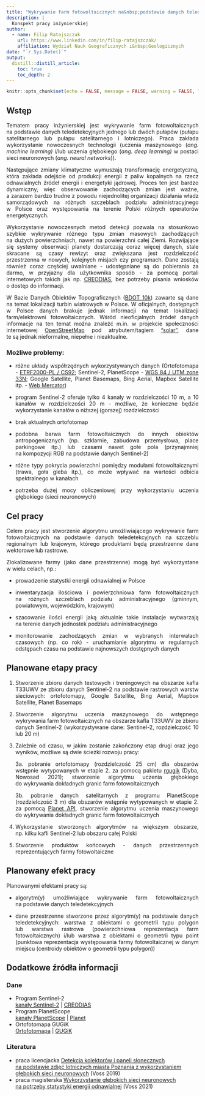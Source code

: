 ```yaml
---
title: "Wykrywanie farm fotowoltaicznych na&nbsp;podstawie danych teledetekcyjnych"
description: |
  Konspekt pracy inżynierskiej
author:
  - name: Filip Ratajszczak
    url: https://www.linkedin.com/in/filip-ratajszczak/
    affiliation: Wydział Nauk Geograficznych i&nbsp;Geologicznych
date: "`r Sys.Date()`"
output:
  distill::distill_article:
    toc: true
    toc_depth: 2
---
```


```{=html}
<style>
    p {
    text-align: justify
    }
</style>
```
```r
knitr::opts_chunk$set(echo = FALSE, message = FALSE, warning = FALSE, layout="l-body-outset")
```

<p>

## Wstęp

Tematem pracy inżynierskiej jest wykrywanie farm fotowoltaicznych na podstawie danych teledetekcyjnych jednego lub dwóch pułapów (pułapu satelitarnego lub pułapu satelitarnego i lotniczego). Praca zakłada wykorzystanie nowoczesnych technologii (uczenia maszynowego (*ang. machine learning)* i/lub uczenia głębokiego (*ang. deep learning)* w postaci sieci neuronowych (*ang. neural networks*)).

Następujące zmiany klimatyczne wymuszają transformację energetyczną, która zakłada odejście od produkcji energii z paliw kopalnych na rzecz odnawialnych źródeł energii i energetyki jądrowej. Proces ten jest bardzo dynamiczny, więc obserwowanie zachodzących zmian jest ważne, a zarazem bardzo trudne z powodu niejednolitej organizacji działania władz samorządowych na różnych szczeblach podziału administracyjnego w Polsce oraz występowania na terenie Polski różnych operatorów energetycznych.

Wykorzystanie nowoczesnych metod detekcji pozwala na stosunkowo szybkie wykrywanie różnego typu zmian masowych zachodzących na dużych powierzchniach, nawet na powierzchni całej Ziemi. Rozwijające się systemy obserwacji planety dostarczają coraz więcej danych, stale skracane są czasy rewizyt oraz zwiększana jest rozdzielczość przestrzenna w nowych, kolejnych misjach czy programach. Dane zostają również coraz częściej uwalniane - udostępniane są do pobierania za darmo, w przyjazny dla użytkownika sposób - za pomocą portali internetowych takich jak np. [CREODIAS](https://creodias.eu/), bez potrzeby pisania wniosków o dostęp do informacji.

W Bazie Danych Obiektów Topograficznych ([BDOT 10k](https://www.geoportal.gov.pl/dane/baza-danych-obiektow-topograficznych-bdot)) zawarte są dane na temat lokalizacji turbin wiatrowych w Polsce. W oficjalnych, dostępnych w Polsce danych brakuje jednak informacji na temat lokalizacji farm/elektrowni fotowoltaicznych. Wśród nieoficjalnych źródeł danych informacje na ten temat można znaleźć m.in. w projekcie społeczności internetowej [OpenStreetMap](https://www.openstreetmap.org/) pod atrybutem/tagiem ["solar"](https://wiki.openstreetmap.org/wiki/Tag:generator:source%3Dsolar), dane te są jednak nieformalne, niepełne i nieaktualne.

### Możliwe problemy:

-   różne układy współrzędnych wykorzystywanych danych (Ortofotomapa - [ETRF2000-PL / CS92](https://epsg.io/2180); Sentinel-2, PlanetScope - [WGS 84 / UTM zone 33N](https://epsg.io/32633); Google Satellite, Planet Basemaps, Bing Aerial, Mapbox Satellite itp. - [Web Mercator](https://epsg.io/3857))
-   program Sentinel-2 oferuje tylko 4 kanały w rozdzielczości 10 m, a 10 kanałów w rozdzielczości 20 m - możliwe, że konieczne będzie wykorzystanie kanałów o niższej (gorszej) rozdzielczości
-   brak aktualnych ortofotomap

-   podobna barwa farm fotowoltaicznych do innych obiektów antropogenicznych (np. szklarnie, zabudowa przemysłowa, place parkingowe itp.) lub czasami nawet gołe pola (przynajmniej na kompozycji RGB na podstawie danych Sentinel-2)
-   różne typy pokrycia powierzchni pomiędzy modułami fotowoltaicznymi (trawa, goła gleba itp.), co może wpływać na wartości odbicia spektralnego w kanałach
-   potrzeba dużej mocy obliczeniowej przy wykorzystaniu uczenia głębokiego (sieci neuronowych)

## Cel pracy

Celem pracy jest stworzenie algorytmu umożliwiającego wykrywanie farm fotowoltaicznych na podstawie danych teledetekcyjnych na szczeblu regionalnym lub krajowym, którego produktami będą przestrzenne dane wektorowe lub rastrowe.

Zlokalizowane farmy (jako dane przestrzenne) mogą być wykorzystane w wielu celach, np.:

-   prowadzenie statystki energii odnawialnej w Polsce

-   inwentaryzacja ilościowa i powierzchniowa farm fotowoltaicznych na różnych szczeblach podziału administracyjnego (gminnym, powiatowym, wojewódzkim, krajowym)

-   szacowanie ilości energii jaką aktualnie takie instalacje wytwarzają na terenie danych jednostek podziału administracyjnego

-   monitorowanie zachodzących zmian w wybranych interwałach czasowych (np. co rok) - uruchamianie algorytmu w regularnych odstępach czasu na podstawie najnowszych dostępnych danych

## Planowane etapy pracy

1.  Stworzenie zbioru danych testowych i treningowych na obszarze kafla T33UWV ze zbioru danych Sentinel-2 na podstawie rastrowych warstw sieciowych: ortofotomapy, Google Satellite, Bing Aerial, Mapbox Satellite, Planet Basemaps

2.  Stworzenie algorytmu uczenia maszynowego do wstępnego wykrywania farm fotowoltaicznych na obszarze kafla T33UWV ze zbioru danych Sentinel-2 (wykorzystywane dane: Sentinel-2, rozdzielczość 10 lub 20 m)

3.  Zależnie od czasu, w jakim zostanie zakończony etap drugi oraz jego wyników, możliwe są dwie ścieżki rozwoju pracy:

    3a. pobranie ortofotomapy (rozdzielczość 25 cm) dla obszarów wstępnie wytypowanych w etapie 2. za pomocą pakietu [rgugik](https://kadyb.github.io/rgugik/) (Dyba, Nowosad 2021); stworzenie algorytmu uczenia głębokiego do wykrywania dokładnych granic farm fotowoltaicznych

    3b. pobranie danych satelitarnych z programu PlanetScope (rozdzielczość 3 m) dla obszarów wstępnie wytypowanych w etapie 2. za pomocą [Planet API](https://developers.planet.com/docs/apis/), stworzenie algorytmu uczenia maszynowego do wykrywania dokładnych granic farm fotowoltaicznych

4.  Wykorzystanie stworzonych algorytmów na większym obszarze, np. kilku kafli Sentinel-2 lub obszaru całej Polski

5.  Stworzenie produktów końcowych - danych przestrzennych reprezentujących farmy fotowoltaiczne

## Planowany efekt pracy

Planowanymi efektami pracy są:

-   algorytm(y) umożliwiające wykrywanie farm fotowoltaicznych na podstawie danych teledetekcyjnych

-   dane przestrzenne stworzone przez algorytm(y) na podstawie danych teledetekcyjnych: warstwa z obiektami o geometrii typu polygon lub warstwa rastrowa (powierzchniowa reprezentacja farm fotowoltaicznych) i/lub warstwa z obiektami o geometrii typu point (punktowa reprezentacja występowania farmy fotowoltaicznej w danym miejscu (centroidy obiektów o geometrii typu polygon))

## Dodatkowe źródła informacji

### Dane

-   Program Sentinel-2 <br> [kanały Sentinel-2](https://docs.sentinel-hub.com/api/latest/data/sentinel-2-l2a/#available-bands-and-data) \| [CREODIAS](https://creodias.eu/)
-   Program PlanetScope <br> [kanały PlanetScope](https://developers.planet.com/docs/apis/data/sensors/) \| [Planet](https://www.planet.com/?utm_source=google&utm_medium=paid-search&utm_campaign=discovery-brd&utm_content=homepage)
-   Ortofotomapa GUGiK <br> [Ortofotomapa](https://www.geoportal.gov.pl/dane/ortofotomapa) \| [GUGiK](https://www.gov.pl/web/gugik)

### Literatura

-   praca licencjacka [Detekcja kolektorów i paneli słonecznych na podstawie zdjęć lotniczych miasta Poznania z wykorzystaniem głębokich sieci neuronowych](https://github.com/DepartmentOfStatisticsPUE/prace-dyplomowe/blob/master/licencjat/2019-voss112124lic.pdf) (Voss 2019)
-   praca magisterska [Wykorzystanie głębokich sieci neuronowych na potrzeby statystyki energii odnawialnej](https://github.com/DepartmentOfStatisticsPUE/prace-dyplomowe/blob/master/magisterskie/2021-voss.pdf) (Voss 2021)

</p>
